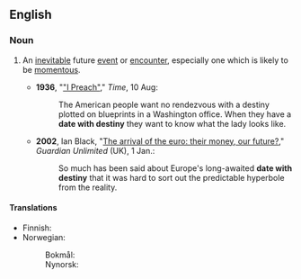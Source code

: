 ==English==

===Noun===
{{en-noun|head=[[date]] [[with]] [[destiny]]|dates with destiny}}

# {{context|idiomatic}} An [[inevitable]] future [[event]] or [[encounter]], especially one which is likely to be [[momentous]].
#* '''1936''', "[http://www.time.com/time/magazine/article/0,9171,762277,00.html "I Preach"]," ''Time'', 10 Aug:
#*: The American people want no rendezvous with a destiny plotted on blueprints in a Washington office. When they have a '''date with destiny''' they want to know what the lady looks like.
#* '''2002''', Ian Black, "[http://www.guardian.co.uk/euro/story/0,11306,626460,00.html The arrival of the euro: their money, our future?]," ''Guardian Unlimited'' (UK), 1 Jan.:
#*: So much has been said about Europe's long-awaited '''date with destiny''' that it was hard to sort out the predictable hyperbole from the reality.

====Translations====
{{trans-top|inevitable event}}
* Finnish: {{t-|fi|kohtalonhetki}}
* Norwegian:
*: Bokmål: {{t-|nb|skjebnemøte|n}}
*: Nynorsk: {{t-|nn|skjebnemøte|n}}
{{trans-mid}}
{{trans-bottom}}